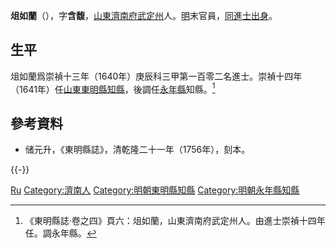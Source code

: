 '''俎如蘭'''（{{bd|？||？|catIdx=Zu俎}}），字'''含馥'''，[[山東|山東]][[濟南府|濟南府]][[武定州|武定州]]人。[[明朝|明]]末官員，[[同進士出身|同進士出身]]。

== 生平 ==
俎如蘭爲崇禎十三年（1640年）庚辰科三甲第一百零二名進士。崇禎十四年（1641年）任[[山東|山東]][[東明縣|東明縣]][[知縣|知縣]]，後調任[[永年县_(隋朝)|永年縣]]知縣。<ref>《東明縣誌·卷之四》頁六：俎如蘭，山東濟南府武定州人。由進士崇禎十四年任。調永年縣。</ref>

== 參考資料 ==
{{reflist}}
*储元升，《東明縣誌》，清乾隆二十一年（1756年），刻本。

{{-}}
{{start box}}
{{s-off}}
{{succession box|符光久|朱求{{僻字|𣐍|左木右仝}}|[[山東|山東]][[東明縣|東明縣]][[知縣|知縣]]|<small>崇禎十四年（1641年）上任</small>}}
{{end box}}

{{崇禎十三年庚辰科殿試金榜}}

{{Authority control}}

{{DEFAULTSORT:Zu俎}}
[[Category:俎姓|Ru]]
[[Category:濟南人|Category:濟南人]]
[[Category:明朝東明縣知縣|Category:明朝東明縣知縣]]
[[Category:明朝永年縣知縣|Category:明朝永年縣知縣]]